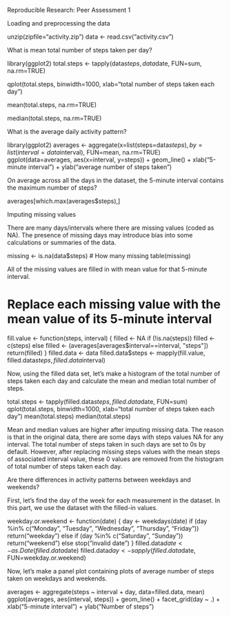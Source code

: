 Reproducible Research: Peer Assessment 1

Loading and preprocessing the data

unzip(zipfile="activity.zip")
data <- read.csv("activity.csv")

What is mean total number of steps taken per day?

library(ggplot2)
total.steps <- tapply(data$steps, data$date, FUN=sum, na.rm=TRUE)

qplot(total.steps, binwidth=1000, xlab="total number of steps taken each day")

mean(total.steps, na.rm=TRUE)

median(total.steps, na.rm=TRUE)

What is the average daily activity pattern?

library(ggplot2)
averages <- aggregate(x=list(steps=data$steps), by=list(interval=data$interval),
  FUN=mean, na.rm=TRUE)
ggplot(data=averages, aes(x=interval, y=steps)) +
  geom_line() +
  xlab("5-minute interval") +
  ylab("average number of steps taken")
  
On average across all the days in the dataset, the 5-minute interval contains the maximum number of steps?

averages[which.max(averages$steps),]

Imputing missing values

There are many days/intervals where there are missing values (coded as NA). The presence of missing days may introduce bias into some calculations or summaries of the data.

missing <- is.na(data$steps)
# How many missing
table(missing)

All of the missing values are filled in with mean value for that 5-minute interval.

# Replace each missing value with the mean value of its 5-minute interval
fill.value <- function(steps, interval) {
  filled <- NA
  if (!is.na(steps))
  filled <- c(steps)
  else
  filled <- (averages[averages$interval==interval, "steps"])
  return(filled)
}
filled.data <- data
filled.data$steps <- mapply(fill.value, filled.data$steps, filled.data$interval)

Now, using the filled data set, let's make a histogram of the total number of steps taken each day and calculate the mean and median total number of steps.

total.steps <- tapply(filled.data$steps, filled.data$date, FUN=sum)
qplot(total.steps, binwidth=1000, xlab="total number of steps taken each day")
mean(total.steps)
median(total.steps)

Mean and median values are higher after imputing missing data. The reason is that in the original data, there are some days with steps values NA for any interval. The total number of steps taken in such days are set to 0s by default. However, after replacing missing steps values with the mean steps of associated interval value, these 0 values are removed from the histogram of total number of steps taken each day.

Are there differences in activity patterns between weekdays and weekends?

First, let's find the day of the week for each measurement in the dataset. In this part, we use the dataset with the filled-in values.

weekday.or.weekend <- function(date) {
  day <- weekdays(date)
  if (day %in% c("Monday", "Tuesday", "Wednesday", "Thursday", "Friday"))
  return("weekday")
  else if (day %in% c("Saturday", "Sunday"))
  return("weekend")
  else
  stop("invalid date")
}
filled.data$date <- as.Date(filled.data$date)
filled.data$day <- sapply(filled.data$date, FUN=weekday.or.weekend)

Now, let's make a panel plot containing plots of average number of steps taken on weekdays and weekends.

averages <- aggregate(steps ~ interval + day, data=filled.data, mean)
ggplot(averages, aes(interval, steps)) + geom_line() + facet_grid(day ~ .) +
  xlab("5-minute interval") + ylab("Number of steps")
